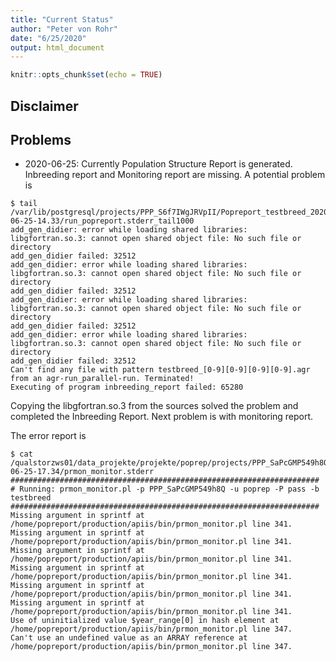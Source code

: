 ```yaml
---
title: "Current Status"
author: "Peter von Rohr"
date: "6/25/2020"
output: html_document
---
```


```r
knitr::opts_chunk$set(echo = TRUE)
```

## Disclaimer


## Problems

* 2020-06-25: Currently Population Structure Report is generated. Inbreeding report and Monitoring report are missing. A potential problem is 

```
$ tail /var/lib/postgresql/projects/PPP_S6f7IWgJRVpII/Popreport_testbreed_2020-06-25-14.33/run_popreport.stderr_tail1000 
add_gen_didier: error while loading shared libraries: libgfortran.so.3: cannot open shared object file: No such file or directory
add_gen_didier failed: 32512
add_gen_didier: error while loading shared libraries: libgfortran.so.3: cannot open shared object file: No such file or directory
add_gen_didier failed: 32512
add_gen_didier: error while loading shared libraries: libgfortran.so.3: cannot open shared object file: No such file or directory
add_gen_didier failed: 32512
add_gen_didier: error while loading shared libraries: libgfortran.so.3: cannot open shared object file: No such file or directory
add_gen_didier failed: 32512
Can't find any file with pattern testbreed_[0-9][0-9][0-9][0-9].agr from an agr-run_parallel-run. Terminated!
Executing of program inbreeding_report failed: 65280

```

Copying the libgfortran.so.3 from the sources solved the problem and completed the Inbreeding Report. Next problem is with monitoring report.

The error report is 

```
$ cat /qualstorzws01/data_projekte/projekte/poprep/projects/PPP_SaPcGMP549h8Q/Popreport_testbreed_2020-06-25-17.34/prmon_monitor.stderr
#####################################################################
# Running: prmon_monitor.pl -p PPP_SaPcGMP549h8Q -u poprep -P pass -b testbreed
#####################################################################
Missing argument in sprintf at /home/popreport/production/apiis/bin/prmon_monitor.pl line 341.
Missing argument in sprintf at /home/popreport/production/apiis/bin/prmon_monitor.pl line 341.
Missing argument in sprintf at /home/popreport/production/apiis/bin/prmon_monitor.pl line 341.
Missing argument in sprintf at /home/popreport/production/apiis/bin/prmon_monitor.pl line 341.
Missing argument in sprintf at /home/popreport/production/apiis/bin/prmon_monitor.pl line 341.
Missing argument in sprintf at /home/popreport/production/apiis/bin/prmon_monitor.pl line 341.
Use of uninitialized value $year_range[0] in hash element at /home/popreport/production/apiis/bin/prmon_monitor.pl line 347.
Can't use an undefined value as an ARRAY reference at /home/popreport/production/apiis/bin/prmon_monitor.pl line 347.
```
